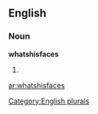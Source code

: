 
==English==

===Noun===
'''whatshisfaces'''

# {{plural of|[[whatshisface]]}}

[[Category:English plurals]]

[[ar:whatshisfaces]]
